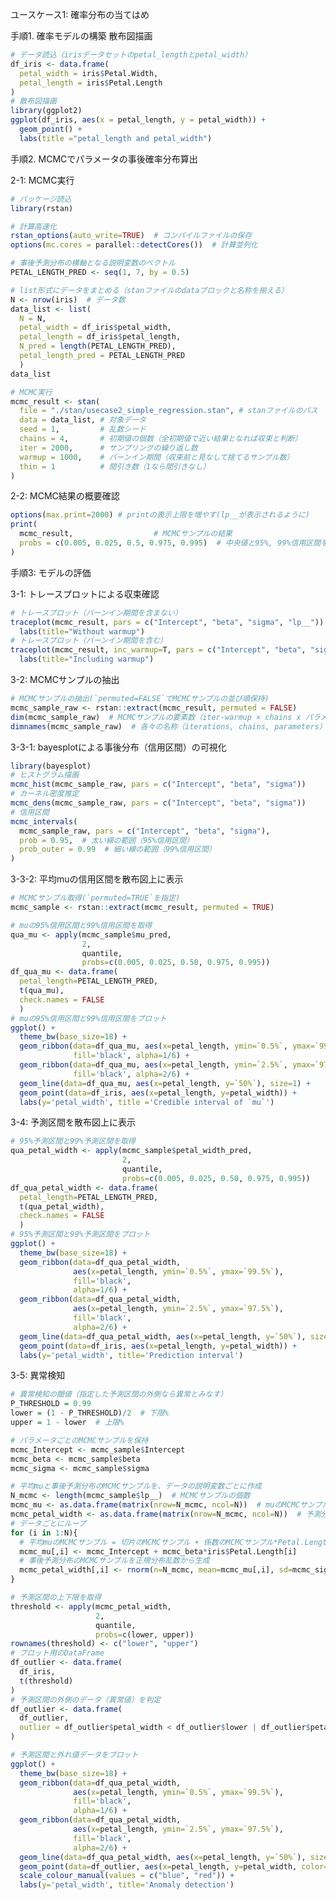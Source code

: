 ユースケース1: 確率分布の当てはめ

手順1. 確率モデルの構築
散布図描画
```r
# データ読込（irisデータセットのpetal_lengthとpetal_width）
df_iris <- data.frame(
  petal_width = iris$Petal.Width,
  petal_length = iris$Petal.Length
)
# 散布図描画
library(ggplot2)
ggplot(df_iris, aes(x = petal_length, y = petal_width)) +
  geom_point() +
  labs(title ="petal_length and petal_width")
```
手順2. MCMCでパラメータの事後確率分布算出

2-1: MCMC実行
```r
# パッケージ読込
library(rstan)

# 計算高速化
rstan_options(auto_write=TRUE)  # コンパイルファイルの保存
options(mc.cores = parallel::detectCores())  # 計算並列化

# 事後予測分布の横軸となる説明変数のベクトル
PETAL_LENGTH_PRED <- seq(1, 7, by = 0.5)

# list形式にデータをまとめる（stanファイルのdataブロックと名称を揃える）
N <- nrow(iris)  # データ数
data_list <- list(
  N = N,
  petal_width = df_iris$petal_width,
  petal_length = df_iris$petal_length,
  N_pred = length(PETAL_LENGTH_PRED),
  petal_length_pred = PETAL_LENGTH_PRED
  )
data_list

# MCMC実行
mcmc_result <- stan(
  file = "./stan/usecase2_simple_regression.stan", # stanファイルのパス
  data = data_list, # 対象データ
  seed = 1,         # 乱数シード
  chains = 4,       # 初期値の個数（全初期値で近い結果となれば収束と判断）
  iter = 2000,      # サンプリングの繰り返し数
  warmup = 1000,    # バーンイン期間（収束前と見なして捨てるサンプル数）
  thin = 1          # 間引き数（1なら間引きなし）
)
```
2-2: MCMC結果の概要確認
```r
options(max.print=2000) # printの表示上限を増やす(lp__が表示されるように)
print(
  mcmc_result,                  # MCMCサンプルの結果
  probs = c(0.005, 0.025, 0.5, 0.975, 0.995)  # 中央値と95%, 99%信用区間を出力
)
```
手順3: モデルの評価

3-1: トレースプロットによる収束確認
```r
# トレースプロット（バーンイン期間を含まない）
traceplot(mcmc_result, pars = c("Intercept", "beta", "sigma", "lp__")) +
  labs(title="Without warmup")
# トレースプロット（バーンイン期間を含む）
traceplot(mcmc_result, inc_warmup=T, pars = c("Intercept", "beta", "sigma", "lp__")) +
  labs(title="Including warmup")
```
3-2: MCMCサンプルの抽出
```r
# MCMCサンプルの抽出(`permuted=FALSE`でMCMCサンプルの並び順保持)
mcmc_sample_raw <- rstan::extract(mcmc_result, permuted = FALSE)
dim(mcmc_sample_raw)  # MCMCサンプルの要素数（iter-warmup × chains x パラメータ数）
dimnames(mcmc_sample_raw)  # 各々の名称（iterations, chains, parameters）
```
3-3-1: bayesplotによる事後分布（信用区間）の可視化
```r
library(bayesplot)
# ヒストグラム描画
mcmc_hist(mcmc_sample_raw, pars = c("Intercept", "beta", "sigma"))
# カーネル密度推定
mcmc_dens(mcmc_sample_raw, pars = c("Intercept", "beta", "sigma"))
# 信用区間
mcmc_intervals(
  mcmc_sample_raw, pars = c("Intercept", "beta", "sigma"),
  prob = 0.95,  # 太い線の範囲（95%信用区間）
  prob_outer = 0.99  # 細い線の範囲（99%信用区間）
)
```
3-3-2: 平均muの信用区間を散布図上に表示
```r
# MCMCサンプル取得(`permuted=TRUE`を指定)
mcmc_sample <- rstan::extract(mcmc_result, permuted = TRUE)

# muの95%信用区間と99%信用区間を取得
qua_mu <- apply(mcmc_sample$mu_pred,
                2,
                quantile,
                probs=c(0.005, 0.025, 0.50, 0.975, 0.995))
df_qua_mu <- data.frame(
  petal_length=PETAL_LENGTH_PRED,
  t(qua_mu),
  check.names = FALSE
  )
# muの95%信用区間と99%信用区間をプロット
ggplot() +
  theme_bw(base_size=18) +
  geom_ribbon(data=df_qua_mu, aes(x=petal_length, ymin=`0.5%`, ymax=`99.5%`),
              fill='black', alpha=1/6) +
  geom_ribbon(data=df_qua_mu, aes(x=petal_length, ymin=`2.5%`, ymax=`97.5%`),
              fill='black', alpha=2/6) +
  geom_line(data=df_qua_mu, aes(x=petal_length, y=`50%`), size=1) +
  geom_point(data=df_iris, aes(x=petal_length, y=petal_width)) +
  labs(y='petal_width', title ='Credible interval of `mu`')
```
3-4: 予測区間を散布図上に表示
```r
# 95%予測区間と99%予測区間を取得
qua_petal_width <- apply(mcmc_sample$petal_width_pred,
                         2,
                         quantile,
                         probs=c(0.005, 0.025, 0.50, 0.975, 0.995))
df_qua_petal_width <- data.frame(
  petal_length=PETAL_LENGTH_PRED,
  t(qua_petal_width),
  check.names = FALSE
  )
# 95%予測区間と99%予測区間をプロット
ggplot() +  
  theme_bw(base_size=18) +
  geom_ribbon(data=df_qua_petal_width,
              aes(x=petal_length, ymin=`0.5%`, ymax=`99.5%`),
              fill='black',
              alpha=1/6) +
  geom_ribbon(data=df_qua_petal_width,
              aes(x=petal_length, ymin=`2.5%`, ymax=`97.5%`),
              fill='black',
              alpha=2/6) +
  geom_line(data=df_qua_petal_width, aes(x=petal_length, y=`50%`), size=1) +
  geom_point(data=df_iris, aes(x=petal_length, y=petal_width)) +
  labs(y='petal_width', title='Prediction interval')
```
3-5: 異常検知
```r
# 異常検知の閾値（指定した予測区間の外側なら異常とみなす）
P_THRESHOLD = 0.99
lower = (1 - P_THRESHOLD)/2  # 下限%
upper = 1 - lower  # 上限%

# パラメータごとのMCMCサンプルを保持
mcmc_Intercept <- mcmc_sample$Intercept
mcmc_beta <- mcmc_sample$beta
mcmc_sigma <- mcmc_sample$sigma

# 平均muと事後予測分布のMCMCサンプルを、データの説明変数ごとに作成
N_mcmc <- length(mcmc_sample$lp__)  # MCMCサンプルの個数
mcmc_mu <- as.data.frame(matrix(nrow=N_mcmc, ncol=N))  # muのMCMCサンプル格納用
mcmc_petal_width <- as.data.frame(matrix(nrow=N_mcmc, ncol=N))  # 予測分布MCMCサンプル格納用
# データごとにループ
for (i in 1:N){
  # 平均muのMCMCサンプル = 切片のMCMCサンプル + 係数のMCMCサンプル*Petal.Length
  mcmc_mu[,i] <- mcmc_Intercept + mcmc_beta*iris$Petal.Length[i]
  # 事後予測分布のMCMCサンプルを正規分布乱数から生成
  mcmc_petal_width[,i] <- rnorm(n=N_mcmc, mean=mcmc_mu[,i], sd=mcmc_sigma)
}

# 予測区間の上下限を取得
threshold <- apply(mcmc_petal_width,
                   2,
                   quantile,
                   probs=c(lower, upper))
rownames(threshold) <- c("lower", "upper")
# プロット用のDataFrame
df_outlier <- data.frame(
  df_iris,
  t(threshold)
)
# 予測区間の外側のデータ（異常値）を判定
df_outlier <- data.frame(
  df_outlier,
  outlier = df_outlier$petal_width < df_outlier$lower | df_outlier$petal_width > df_outlier$upper
)

# 予測区間と外れ値データをプロット
ggplot() +  
  theme_bw(base_size=18) +
  geom_ribbon(data=df_qua_petal_width,
              aes(x=petal_length, ymin=`0.5%`, ymax=`99.5%`),
              fill='black',
              alpha=1/6) +
  geom_ribbon(data=df_qua_petal_width,
              aes(x=petal_length, ymin=`2.5%`, ymax=`97.5%`),
              fill='black',
              alpha=2/6) +
  geom_line(data=df_qua_petal_width, aes(x=petal_length, y=`50%`), size=1) +
  geom_point(data=df_outlier, aes(x=petal_length, y=petal_width, color=outlier), size=2) +
  scale_colour_manual(values = c("blue", "red")) +
  labs(y='petal_width', title='Anomaly detection')
```

